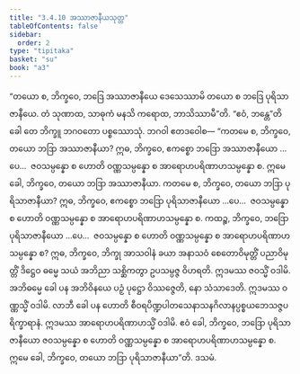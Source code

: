 ```yaml
---
title: "3.4.10 အဿာဇာနီယသုတ္တ"
tableOfContents: false
sidebar:
  order: 2
type: "tipitaka"
basket: "su"
book: "a3"
---
```



<DynamicBreadcrumb />

<Division number="143" book="a3">

<Paragraph number="1048" book="a3">
“တယော စ, ဘိက္ခဝေ, ဘဒြေ အဿာဇာနီယေ ဒေသေဿာမိ တယော စ ဘဒြေ ပုရိသာဇာနီယေ. တံ သုဏာထ, သာဓုကံ မနသိ ကရောထ, ဘာသိဿာမီ”တိ. “ဧဝံ, ဘန္တေ”တိ ခေါ တေ ဘိက္ခူ ဘဂဝတော ပစ္စဿောသုံ. ဘဂဝါ ဧတဒဝေါစ—
</Paragraph>

<Paragraph number="1049" book="a3">
“ကတမေ စ, ဘိက္ခဝေ, တယော ဘဒြာ အဿာဇာနီယာ? ဣဓ, ဘိက္ခဝေ, ဧကစ္စော ဘဒြော အဿာဇာနီယော …ပေ…  ဇဝသမ္ပန္နော စ ဟောတိ ဝဏ္ဏသမ္ပန္နော စ အာရောဟပရိဏာဟသမ္ပန္နော စ. ဣမေ ခေါ, ဘိက္ခဝေ, တယော ဘဒြာ အဿာဇာနီယာ.
</Paragraph>

<Paragraph number="1050" book="a3">
ကတမေ စ, ဘိက္ခဝေ, တယော ဘဒြာ ပုရိသာဇာနီယာ? ဣဓ, ဘိက္ခဝေ, ဧကစ္စော ဘဒြော ပုရိသာဇာနီယော …ပေ…  ဇဝသမ္ပန္နော စ ဟောတိ ဝဏ္ဏသမ္ပန္နော စ အာရောဟပရိဏာဟသမ္ပန္နော စ.
</Paragraph>

<Paragraph number="1051" book="a3">
ကထဉ္စ, ဘိက္ခဝေ, ဘဒြော ပုရိသာဇာနီယော …ပေ…  ဇဝသမ္ပန္နော စ ဟောတိ ဝဏ္ဏသမ္ပန္နော စ အာရောဟပရိဏာဟသမ္ပန္နော စ? ဣဓ, ဘိက္ခဝေ, ဘိက္ခု အာသဝါနံ ခယာ အနာသဝံ စေတောဝိမုတ္တိံ ပညာဝိမုတ္တိံ ဒိဋ္ဌေဝ ဓမ္မေ သယံ အဘိညာ သစ္ဆိကတွာ ဥပသမ္ပဇ္ဇ ဝိဟရတိ. ဣဒမဿ ဇဝသ္မိံ ဝဒါမိ. အဘိဓမ္မေ ခေါ ပန အဘိဝိနယေ ပဉှံ ပုဋ္ဌော ဝိဿဇ္ဇေတိ, နော သံသာဒေတိ. ဣဒမဿ ဝဏ္ဏသ္မိံ ဝဒါမိ. လာဘီ ခေါ ပန ဟောတိ စီဝရပိဏ္ဍပါတသေနာသနဂိလာနပ္ပစ္စယဘေသဇ္ဇပရိက္ခာရာနံ. ဣဒမဿ အာရောဟပရိဏာဟသ္မိံ ဝဒါမိ. ဧဝံ ခေါ, ဘိက္ခဝေ, ဘဒြော ပုရိသာဇာနီယော ဇဝသမ္ပန္နော စ ဟောတိ ဝဏ္ဏသမ္ပန္နော စ အာရောဟပရိဏာဟသမ္ပန္နော စ. ဣမေ ခေါ, ဘိက္ခဝေ, တယော ဘဒြာ ပုရိသာဇာနီယာ”တိ.

</Paragraph>
</Division>

<Paragraph number="1052" type="center" book="a3">
ဒသမံ.
</Paragraph>